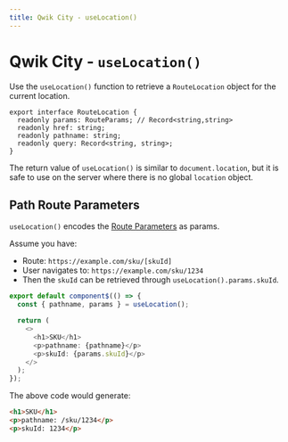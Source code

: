 ```yaml
---
title: Qwik City - useLocation()
---
```


# Qwik City - `useLocation()`

Use the `useLocation()` function to retrieve a `RouteLocation` object for the current location.

```tsx
export interface RouteLocation {
  readonly params: RouteParams; // Record<string,string>
  readonly href: string;
  readonly pathname: string;
  readonly query: Record<string, string>;
}
```

The return value of `useLocation()` is similar to `document.location`, but it is safe to use on the server where there is no global `location` object.

## Path Route Parameters

`useLocation()` encodes the [Route Parameters](/qwikcity/routing/route-parameters) as params.

Assume you have: 
- Route: `https://example.com/sku/[skuId]`
- User navigates to: `https://example.com/sku/1234`
- Then the `skuId` can be retrieved through `useLocation().params.skuId`.


```typescript
export default component$(() => {
  const { pathname, params } = useLocation();

  return (
    <>
      <h1>SKU</h1>
      <p>pathname: {pathname}</p>
      <p>skuId: {params.skuId}</p>
    </>
  );
});
```

The above code would generate:

```html
<h1>SKU</h1>
<p>pathname: /sku/1234</p>
<p>skuId: 1234</p>
```